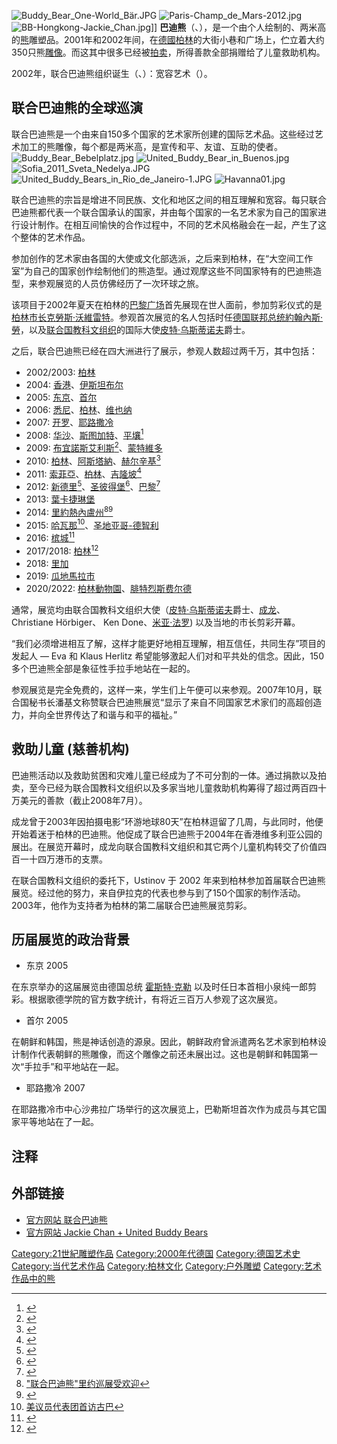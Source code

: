 [[File:Buddy_Bear_One-World_Bär.JPG|thumb]]
[[File:Paris-Champ_de_Mars-2012.jpg|thumb]]
[[File:BB-Hongkong-Jackie_Chan.jpg|thumb]]]]
'''巴迪熊'''（{{lang-en|Buddy Bears}}、{{lang-de|Buddy Bär}}），是一个由个人绘制的、两米高的[[熊|熊]]雕塑品。2001年和2002年间，在[[德國|德國]][[柏林|柏林]]的大街小巷和广场上，伫立着大约350只熊[[雕像|雕像]]。而这其中很多已经被[[拍卖|拍卖]]，所得善款全部捐赠给了儿童救助机构。 

2002年，联合巴迪熊组织诞生（{{lang-en|United Buddy Bears}}、{{lang-fr|Les Oursons Unis}}）：宽容艺术（{{lang|en|The Art of Tolerance}}）。

== 联合巴迪熊的全球巡演 ==

联合巴迪熊是一个由来自150多个国家的艺术家所创建的国际艺术品。这些经过艺术加工的熊雕像，每个都是两米高，是宣传和平、友谊、互助的使者。
[[File:Buddy_Bear_Bebelplatz.jpg|thumb]]
[[File:United_Buddy_Bear_in_Buenos.jpg|thumb]]
[[File:Sofia_2011_Sveta_Nedelya.JPG|thumb]]
[[File:United_Buddy_Bears_in_Rio_de_Janeiro-1.JPG|thumb]]
[[File:Havanna01.jpg|thumb]]

联合巴迪熊的宗旨是增进不同民族、文化和地区之间的相互理解和宽容。每只联合巴迪熊都代表一个联合国承认的国家，并由每个国家的一名艺术家为自己的国家进行设计制作。在相互间愉快的合作过程中，不同的艺术风格融会在一起，产生了这个整体的艺术作品。

参加创作的艺术家由各国的大使或文化部选派，之后来到柏林，在“大空间工作室”为自己的国家创作绘制他们的熊造型。通过观摩这些不同国家特有的巴迪熊造型，来参观展览的人员仿佛经历了一次环球之旅。

该项目于2002年夏天在柏林的[[巴黎广场|巴黎广场]]首先展现在世人面前，参加剪彩仪式的是[[柏林市长|柏林市长]][[克勞斯·沃維雷特|克勞斯·沃維雷特]]。参观首次展览的名人包括时任[[德国联邦总统|德国联邦总统]][[約翰內斯·勞|約翰內斯·勞]]，以及[[联合国教科文组织|联合国教科文组织]]的国际大使[[皮特·乌斯蒂诺夫|皮特·乌斯蒂诺夫]]爵士。

之后，联合巴迪熊已经在四大洲进行了展示，参观人数超过两千万，其中包括： 
* 2002/2003: [[柏林|柏林]]
* 2004: [[香港|香港]]、[[伊斯坦布尔|伊斯坦布尔]]
* 2005: [[东京|东京]]、[[首尔|首尔]]
* 2006: [[悉尼|悉尼]]、[[柏林|柏林]]、[[维也纳|维也纳]]
* 2007: [[开罗|开罗]]、[[耶路撒冷|耶路撒冷]]
* 2008: [[华沙|华沙]]、[[斯图加特|斯图加特]]、[[平壤|平壤]]<ref>{{Cite web |url=http://space.tv.cctv.com/video/VIDE1224172473000110 |title=TC CCTV 2008: 平壤 |access-date=2012-12-04 |archive-date=2014-04-24 |archive-url=https://web.archive.org/web/20140424095259/http://space.tv.cctv.com/video/VIDE1224172473000110 |dead-url=no }}</ref>
* 2009: [[布宜諾斯艾利斯|布宜諾斯艾利斯]]<ref>{{Cite web |url=http://www.jiaodong.net/news/system/2009/03/06/010474015.shtml |title=布宜諾斯艾利斯 2009 |access-date=2010-03-27 |archive-date=2016-03-04 |archive-url=https://web.archive.org/web/20160304200124/http://www.jiaodong.net/news/system/2009/03/06/010474015.shtml |dead-url=no }}</ref>、[[蒙特維多|蒙特維多]]
* 2010: [[柏林|柏林]]、[[阿斯塔納|阿斯塔納]]、[[赫尔辛基|赫尔辛基]]<ref>{{Cite web |url=http://www.letv.com/ptv/vplay/907318.html#vid=2195860 |title=联合巴迪熊 - 赫尔辛基 2010 |access-date=2013-12-12 |archive-date=2017-03-05 |archive-url=https://web.archive.org/web/20170305015632/http://www.letv.com/ptv/vplay/907318.html#vid=2195860 |dead-url=no }}</ref>
* 2011: [[索菲亞|索菲亞]]、[[柏林|柏林]]、[[吉隆坡|吉隆坡]]<ref>{{Cite web |url=http://yyy1215810.blog.163.com/blog/static/42447437201201591855870/ |title=世界巴迪熊艺术巡回展在吉隆坡 |access-date=2015-02-01 |archive-date=2015-02-01 |archive-url=https://web.archive.org/web/20150201191133/http://yyy1215810.blog.163.com/blog/static/42447437201201591855870/ |dead-url=no }}</ref>
* 2012: [[新德里|新德里]]<ref>{{Cite web |url=http://www.germany-and-india.com/en/article/507 |title=新德里 2012 |accessdate=2012-03-24 |archiveurl=https://web.archive.org/web/20120504004502/http://germany-and-india.com/en/article/507 |archivedate=2012-05-04 |deadurl=yes }}</ref>、[[圣彼得堡|圣彼得堡]]<ref>{{Cite web |url=http://panorami.spbmy.ru/?cat=65 |title=全景图 |accessdate=2012-06-30 |archiveurl=https://web.archive.org/web/20120912054357/http://panorami.spbmy.ru/?cat=65 |archivedate=2012-09-12 |deadurl=yes }}</ref>、[[巴黎|巴黎]]<ref>{{Cite web |url=http://www.dailymotion.com/video/xu9ww8_des-ours-envahissent-le-champ-de-mars_creation |title=Video: 巴黎 2012 |access-date=2012-10-23 |archive-date=2017-01-15 |archive-url=https://web.archive.org/web/20170115055354/http://www.dailymotion.com/video/xu9ww8_des-ours-envahissent-le-champ-de-mars_creation |dead-url=no }}</ref>
* 2013: [[葉卡捷琳堡|葉卡捷琳堡]]
* 2014: [[里約熱內盧州|里約熱內盧州]]<ref>[http://zzrb.zynews.com/html/2014-05/16/content_569387.htm "联合巴迪熊"里约巡展受欢迎]{{dead link|date=2018年4月 |bot=InternetArchiveBot |fix-attempted=yes }}</ref><ref>{{Cite web |url=http://english.cntv.cn/2014/05/02/VIDE1399029005071420.shtml |title=CCTV: 里約熱內盧州 2014 |access-date=2014-06-15 |archive-url=https://web.archive.org/web/20160811040218/http://english.cntv.cn/2014/05/02/VIDE1399029005071420.shtml |archive-date=2016-08-11 |dead-url=yes }}</ref>
* 2015: [[哈瓦那|哈瓦那]]<ref>[http://whb.news365.com.cn/gj/201501/t20150118_1601212.html 美议员代表团首访古巴]{{Dead link|date=2018年6月 |bot=InternetArchiveBot |fix-attempted=no }}</ref>、[[圣地亚哥-德智利|圣地亚哥-德智利]]
* 2016: [[槟城|槟城]]<ref>{{Cite web |url=http://ubbpenang.com/ |title=联合巴迪熊槟城2016 |accessdate=2016-08-23 |archive-date=2017-03-05 |archive-url=https://web.archive.org/web/20170305002042/http://ubbpenang.com/ |dead-url=no }}</ref>
* 2017/2018: [[柏林|柏林]]<ref>{{Cite web |url=http://www.the-binge.com/2017/12/12/berlins-buddy-bears-holding-hands-for-tolerance/ |title="Berlin's Buddy Bears: Holding Hands for Tolerance"  by Carol RH Malasig - December 12, 2017 |access-date=2017-12-27 |archive-url=https://web.archive.org/web/20171227180610/http://www.the-binge.com/2017/12/12/berlins-buddy-bears-holding-hands-for-tolerance/ |archive-date=2017-12-27 |dead-url=yes }}</ref>
* 2018: [[里加|里加]]
* 2019: [[瓜地馬拉市|瓜地馬拉市]]
* 2020/2022: [[柏林動物園|柏林動物園]]、[[腓特烈斯费尔德|腓特烈斯费尔德]]

通常，展览均由联合国教科文组织大使（[[皮特·乌斯蒂诺夫|皮特·乌斯蒂诺夫]]爵士、[[成龙|成龙]]、Christiane Hörbiger、 Ken Done、[[米亚·法罗|米亚·法罗]]) 以及当地的市长剪彩开幕。 

“我们必须增进相互了解，这样才能更好地相互理解，相互信任，共同生存”项目的发起人 — Eva 和 Klaus Herlitz 希望能够激起人们对和平共处的信念。因此，150多个巴迪熊全部是象征性手拉手地站在一起的。

参观展览是完全免费的，这样一来，学生们上午便可以来参观。2007年10月，联合国秘书长潘基文称赞联合巴迪熊展览“显示了来自不同国家艺术家们的高超创造力，并向全世界传达了和谐与和平的福祉。”

== 救助儿童 (慈善机构) ==

巴迪熊活动以及救助贫困和灾难儿童已经成为了不可分割的一体。通过捐款以及拍卖，至今已经为联合国教科文组织以及多家当地儿童救助机构筹得了超过两百四十万美元的善款（截止2008年7月）。

成龙曾于2003年因拍摄电影“环游地球80天”在柏林逗留了几周，与此同时，他便开始着迷于柏林的巴迪熊。他促成了联合巴迪熊于2004年在香港维多利亚公园的展出。在展览开幕时，成龙向联合国教科文组织和其它两个儿童机构转交了价值四百一十四万港币的支票。 

在联合国教科文组织的委托下，Ustinov 于 2002 年来到柏林参加首届联合巴迪熊展览。经过他的努力，来自伊拉克的代表也参与到了150个国家的制作活动。2003年，他作为支持者为柏林的第二届联合巴迪熊展览剪彩。

== 历届展览的政治背景 ==

* 东京 2005

在东京举办的这届展览由德国总统 [[霍斯特·克勒|霍斯特·克勒]] 以及时任日本首相小泉纯一郎剪彩。根据歌德学院的官方数字统计，有将近三百万人参观了这次展览。

* 首尔 2005

在朝鲜和韩国，熊是神话创造的源泉。因此，朝鲜政府曾派遣两名艺术家到柏林设计制作代表朝鲜的熊雕像，而这个雕像之前还未展出过。这也是朝鲜和韩国第一次“手拉手”和平地站在一起。

* 耶路撒冷 2007

在耶路撒冷市中心沙弗拉广场举行的这次展览上，巴勒斯坦首次作为成员与其它国家平等地站在了一起。

== 注释 ==
<references/>

== 外部链接 ==
{{Commons|United Buddy Bears}}
* [http://www.buddy-baer.com/cn.html 官方网站 联合巴迪熊] {{Wayback|url=http://www.buddy-baer.com/cn.html |date=20200422221759 }}
* [http://www.jackiechankids.com/files/Buddy_Bears.htm 官方网站 Jackie Chan + United Buddy Bears]{{Wayback|url=http://www.jackiechankids.com/files/Buddy_Bears.htm |date=20110624031931 }}

[[Category:21世紀雕塑作品|Category:21世紀雕塑作品]]
[[Category:2000年代德国|Category:2000年代德国]]
[[Category:德国艺术史|Category:德国艺术史]]
[[Category:当代艺术作品|Category:当代艺术作品]]
[[Category:柏林文化|Category:柏林文化]]
[[Category:户外雕塑|Category:户外雕塑]]
[[Category:艺术作品中的熊|Category:艺术作品中的熊]]